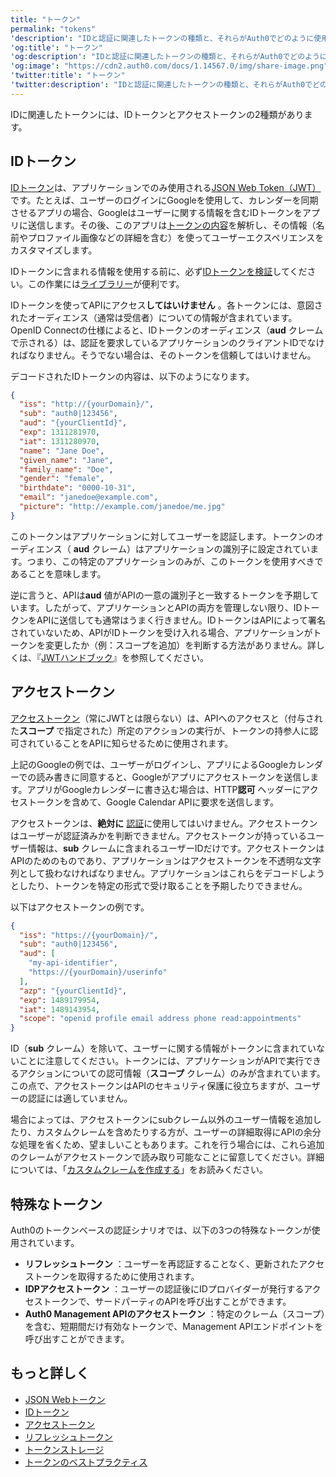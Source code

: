 ```yaml
---
title: "トークン"
permalink: "tokens"
'description': "IDと認証に関連したトークンの種類と、それらがAuth0でどのように使用されるかを説明します。"
'og:title': "トークン"
'og:description': "IDと認証に関連したトークンの種類と、それらがAuth0でどのように使用されるかを説明します。"
'og:image': "https://cdn2.auth0.com/docs/1.14567.0/img/share-image.png"
'twitter:title': "トークン"
'twitter:description': "IDと認証に関連したトークンの種類と、それらがAuth0でどのように使用されるかを説明します。"
---
```


IDに関連したトークンには、IDトークンとアクセストークンの2種類があります。

## IDトークン

[IDトークン](/ja-jp/secure/tokens/id-tokens)は、アプリケーションでのみ使用される[JSON Web Token（JWT）](/ja-jp/secure/tokens/json-web-tokens)です。たとえば、ユーザーのログインにGoogleを使用して、カレンダーを同期させるアプリの場合、Googleはユーザーに関する情報を含むIDトークンをアプリに送信します。その後、このアプリは[トークンの内容](https://openid.net/specs/openid-connect-core-1_0.html#StandardClaims)を解析し、その情報（名前やプロファイル画像などの詳細を含む）を使ってユーザーエクスペリエンスをカスタマイズします。

<Callout icon="file-lines" color="#0EA5E9" iconType="regular">

IDトークンに含まれる情報を使用する前に、必ず[IDトークンを検証](/ja-jp/secure/tokens/id-tokens/validate-id-tokens)してください。この作業には[ライブラリー](https://jwt.io/#libraries-io)が便利です。

</Callout>

IDトークンを使ってAPIにアクセス**してはいけません** 。各トークンには、意図されたオーディエンス（通常は受信者）についての情報が含まれています。<Tooltip data-tooltip-id="react-containers-DefinitionTooltip-0" href="/ja-jp/glossary?term=openid" tip="OpenID: アプリケーションがログイン情報を収集および保存することなくにユーザーのIDを検証できるようにする認証用のオープン標準。" cta="用語集の表示">OpenID</Tooltip> Connectの仕様によると、IDトークンのオーディエンス（**aud** クレームで示される）は、認証を要求しているアプリケーションのクライアントIDでなければなりません。そうでない場合は、そのトークンを信頼してはいけません。

デコードされたIDトークンの内容は、以下のようになります。

```json lines
{
  "iss": "http://{yourDomain}/",
  "sub": "auth0|123456",
  "aud": "{yourClientId}",
  "exp": 1311281970,
  "iat": 1311280970,
  "name": "Jane Doe",
  "given_name": "Jane",
  "family_name": "Doe",
  "gender": "female",
  "birthdate": "0000-10-31",
  "email": "janedoe@example.com",
  "picture": "http://example.com/janedoe/me.jpg"
}
```

このトークンはアプリケーションに対してユーザーを認証します。トークンのオーディエンス（ **aud** クレーム）はアプリケーションの識別子に設定されています。つまり、この特定のアプリケーションのみが、このトークンを使用すべきであることを意味します。

逆に言うと、APIは**aud** 値がAPIの一意の識別子と一致するトークンを予期しています。したがって、アプリケーションとAPIの両方を管理しない限り、IDトークンをAPIに送信しても通常はうまく行きません。IDトークンはAPIによって署名されていないため、APIがIDトークンを受け入れる場合、アプリケーションがトークンを変更したか（例：スコープを追加）を判断する方法がありません。詳しくは、『[JWTハンドブック](https://auth0.com/resources/ebooks/jwt-handbook)』を参照してください。

## アクセストークン

[アクセストークン](/ja-jp/secure/tokens/access-tokens)（常に<Tooltip data-tooltip-id="react-containers-DefinitionTooltip-3" href="/ja-jp/glossary?term=json-web-token" tip="JSON Web Token（JWT）: 二者間のクレームを安全に表現するために使用される標準IDトークン形式（および多くの場合、アクセストークン形式）。" cta="用語集の表示">JWT</Tooltip>とは限らない）は、APIへのアクセスと（付与された**スコープ** で指定された）所定のアクションの実行が、トークンの持参人に認可されていることをAPIに知らせるために使用されます。

上記のGoogleの例では、ユーザーがログインし、アプリによるGoogleカレンダーでの読み書きに同意すると、Googleがアプリにアクセストークンを送信します。アプリがGoogleカレンダーに書き込む場合は、HTTP**認可** ヘッダーにアクセストークンを含めて、Google Calendar APIに要求を送信します。

アクセストークンは、**絶対に** [認証](/ja-jp/authenticate)に使用してはいけません。アクセストークンはユーザーが認証済みかを判断できません。アクセストークンが持っているユーザー情報は、**sub** クレームに含まれるユーザーIDだけです。アクセストークンはAPIのためのものであり、アプリケーションはアクセストークンを不透明な文字列として扱わなければなりません。アプリケーションはこれらをデコードしようとしたり、トークンを特定の形式で受け取ることを予期したりできません。

以下はアクセストークンの例です。

```json lines
{
  "iss": "https://{yourDomain}/",
  "sub": "auth0|123456",
  "aud": [
    "my-api-identifier",
    "https://{yourDomain}/userinfo"
  ],
  "azp": "{yourClientId}",
  "exp": 1489179954,
  "iat": 1489143954,
  "scope": "openid profile email address phone read:appointments"
}
```

ID（**sub** クレーム）を除いて、ユーザーに関する情報がトークンに含まれていないことに注意してください。トークンには、アプリケーションがAPIで実行できるアクションについての認可情報（**スコープ** クレーム）のみが含まれています。この点で、アクセストークンはAPIのセキュリティ保護に役立ちますが、ユーザーの認証には適していません。

場合によっては、アクセストークンにsubクレーム以外のユーザー情報を追加したり、カスタムクレームを含めたりする方が、ユーザーの詳細取得にAPIの余分な処理を省くため、望ましいこともあります。これを行う場合には、これら追加のクレームがアクセストークンで読み取り可能なことに留意してください。詳細については、「[カスタムクレームを作成する](/ja-jp/secure/tokens/json-web-tokens/create-custom-claims)」をお読みください。

## 特殊なトークン

Auth0のトークンベースの認証シナリオでは、以下の3つの特殊なトークンが使用されています。

* **リフレッシュトークン** ：ユーザーを再認証することなく、更新されたアクセストークンを取得するために使用されます。
* **<Tooltip data-tooltip-id="react-containers-DefinitionTooltip-2" href="/ja-jp/glossary?term=idp" tip="IDプロバイダー（IdP）: デジタルIDを保存および管理するサービス。" cta="用語集の表示">IDP</Tooltip>アクセストークン** ：ユーザーの認証後にIDプロバイダーが発行するアクセストークンで、サードパーティのAPIを呼び出すことができます。
* **Auth0 <Tooltip data-tooltip-id="react-containers-DefinitionTooltip-0" href="/ja-jp/glossary?term=management-api" tip="Management API: 顧客が管理タスクを実行できるようにするための製品。" cta="用語集の表示">Management API</Tooltip>のアクセストークン** ：特定のクレーム（スコープ）を含む、短期間だけ有効なトークンで、Management APIエンドポイントを呼び出すことができます。

## もっと詳しく

* [JSON Webトークン](/ja-jp/secure/tokens/json-web-tokens)
* [IDトークン](/ja-jp/secure/tokens/id-tokens)
* [アクセストークン](/ja-jp/secure/tokens/access-tokens)
* [リフレッシュトークン](/ja-jp/secure/tokens/refresh-tokens)
* [トークンストレージ](/ja-jp/secure/security-guidance/data-security/token-storage)
* [トークンのベストプラクティス](/ja-jp/secure/tokens/token-best-practices)